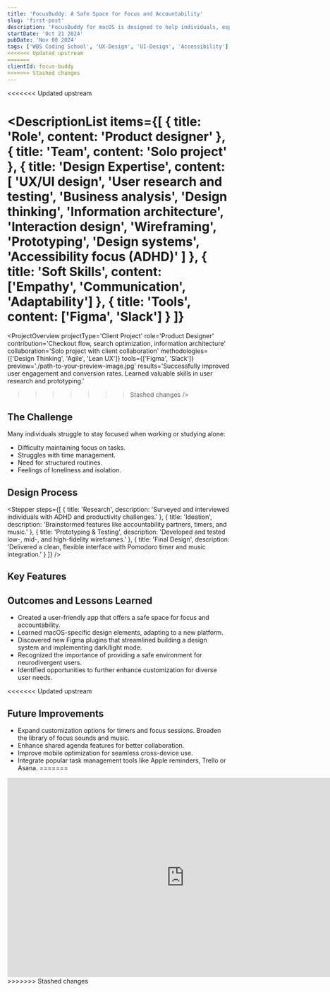 ```yaml
---
title: 'FocusBuddy: A Safe Space for Focus and Accountability'
slug: 'first-post'
description: 'FocusBuddy for macOS is designed to help individuals, especially those with ADHD or productivity challenges, stay on task and accountable during work sessions.'
startDate: 'Oct 21 2024'
pubDate: 'Nov 08 2024'
tags: ['WBS Coding School', 'UX-Design', 'UI-Design', 'Accessibility']
<<<<<<< Updated upstream
=======
clientId: focus-buddy
>>>>>>> Stashed changes
---
```



<<<<<<< Updated upstream

<HeroSection
  title="FocusBuddy: A Safe Space for Focus and Accountability"
  description="FocusBuddy for macOS is designed to help individuals, especially those with ADHD or productivity challenges, stay on task and accountable during work sessions. With a clean, intuitive interface, FocusBuddy provides a supportive space where users can find accountability partners or groups and use tools like the Pomodoro timer and focus-enhancing music to boost productivity."
  coverImage="./path-to-your-cover-image.jpg"
/>

<DescriptionList
  items={[
    { title: 'Role', content: 'Product designer' },
    { title: 'Team', content: 'Solo project' },
    {
      title: 'Design Expertise',
      content: [
        'UX/UI design',
        'User research and testing',
        'Business analysis',
        'Design thinking',
        'Information architecture',
        'Interaction design',
        'Wireframing',
        'Prototyping',
        'Design systems',
        'Accessibility focus (ADHD)'
      ]
    },
    { title: 'Soft Skills', content: ['Empathy', 'Communication', 'Adaptability'] },
    { title: 'Tools', content: ['Figma', 'Slack'] }
  ]}
=======
<ProjectOverview
	projectType='Client Project'
	role='Product Designer'
	contribution='Checkout flow, search optimization, information architecture'
	collaboration='Solo project with client collaboration'
	methodologies={['Design Thinking', 'Agile', 'Lean UX']}
	tools={['Figma', 'Slack']}
	preview='./path-to-your-preview-image.jpg'
	results='Successfully improved user engagement and conversion rates. Learned valuable skills in user research and prototyping.'
>>>>>>> Stashed changes
/>

## The Challenge

Many individuals struggle to stay focused when working or studying alone:

- Difficulty maintaining focus on tasks.
- Struggles with time management.
- Need for structured routines.
- Feelings of loneliness and isolation.

## Design Process

<Stepper
	steps={[
		{ title: 'Research', description: 'Surveyed and interviewed individuals with ADHD and productivity challenges.' },
		{ title: 'Ideation', description: 'Brainstormed features like accountability partners, timers, and music.' },
		{ title: 'Prototyping & Testing', description: 'Developed and tested low-, mid-, and high-fidelity wireframes.' },
		{ title: 'Final Design', description: 'Delivered a clean, flexible interface with Pomodoro timer and music integration.' }
	]}
/>

## Key Features

<div class='grid grid-cols-1 sm:grid-cols-2 lg:grid-cols-3 gap-6'>
	<FeatureCard
		title='Chat Feature'
		description='Enables real-time communication with accountability partners.'
		image='/images/chat-feature.jpg'
	/>
	<FeatureCard title='Focus Sounds & Music' description='Integrated to enhance concentration.' image='/images/focus-sounds.jpg' />
	<FeatureCard title='Timer' description='Pomodoro-style timer for structured work sessions.' image='/images/timer.jpg' />
	<FeatureCard title='Shared Agenda' description='Allows users to collaborate on tasks and schedules.' image='/images/shared-agenda.jpg' />
	<FeatureCard
		title='Online Community'
		description='A space to celebrate progress and stay motivated.'
		image='/images/online-community.jpg'
	/>
</div>

## Outcomes and Lessons Learned

- Created a user-friendly app that offers a safe space for focus and accountability.
- Learned macOS-specific design elements, adapting to a new platform.
- Discovered new Figma plugins that streamlined building a design system and implementing dark/light mode.
- Recognized the importance of providing a safe environment for neurodivergent users.
- Identified opportunities to further enhance customization for diverse user needs.

<<<<<<< Updated upstream
## Future Improvements

- Expand customization options for timers and focus sessions.
  Broaden the library of focus sounds and music.
- Enhance shared agenda features for better collaboration.
- Improve mobile optimization for seamless cross-device use.
- Integrate popular task management tools like Apple reminders, Trello or Asana.
=======
<iframe
	style='border: 1px solid rgba(0, 0, 0, 0.1);'
	width='800'
	height='450'
	src='https://embed.figma.com/proto/d1syqeAQO8LLhMjd007u0U/Lukas-FB-Final-Figma?page-id=141%3A2494&node-id=2128-26868&node-type=canvas&viewport=3145%2C1069%2C0.25&scaling=contain&content-scaling=fixed&starting-point-node-id=2128%3A26868&show-proto-sidebar=1&embed-host=share'
	allowfullscreen
></iframe>
>>>>>>> Stashed changes

